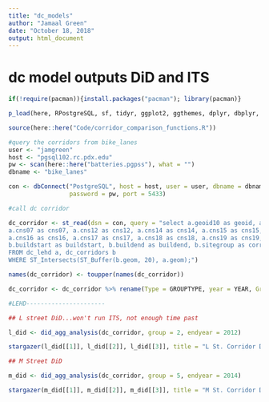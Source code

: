 ```yaml
---
title: "dc_models"
author: "Jamaal Green"
date: "October 18, 2018"
output: html_document
---
```


# dc model outputs DiD and ITS

```r

if(!require(pacman)){install.packages("pacman"); library(pacman)}

p_load(here, RPostgreSQL, sf, tidyr, ggplot2, ggthemes, dplyr, dbplyr, stargazer,cowplot, lubridate, zoo)

source(here::here("Code/corridor_comparison_functions.R"))

#query the corridors from bike_lanes
user <- "jamgreen"
host <- "pgsql102.rc.pdx.edu"
pw <- scan(here::here("batteries.pgpss"), what = "")
dbname <- "bike_lanes"

con <- dbConnect("PostgreSQL", host = host, user = user, dbname = dbname, 
                 password = pw, port = 5433)

#call dc corridor

dc_corridor <- st_read(dsn = con, query = "select a.geoid10 as geoid, a.c000 as c000,
a.cns07 as cns07, a.cns12 as cns12, a.cns14 as cns14, a.cns15 as cns15, 
a.cns16 as cns16, a.cns17 as cns17, a.cns18 as cns18, a.cns19 as cns19, b.st_name as Name, 
b.buildstart as buildstart, b.buildend as buildend, b.sitegroup as corridor_group, b.type as grouptype,  a.year as year, a.geom as geometry
FROM dc_lehd a, dc_corridors b
WHERE ST_Intersects(ST_Buffer(b.geom, 20), a.geom);")

names(dc_corridor) <- toupper(names(dc_corridor)) 

dc_corridor <- dc_corridor %>% rename(Type = GROUPTYPE, year = YEAR, Group = CORRIDOR_GROUP)

#LEHD----------------------

## L street DiD...won't run ITS, not enough time past

l_did <- did_agg_analysis(dc_corridor, group = 2, endyear = 2012)

stargazer(l_did[[1]], l_did[[2]], l_did[[3]], title = "L St. Corridor Difference-in-Difference Estimates", column.labels = c("Retail Emp.", "Accommodations Emp.", "'Business' Emp."), type = "html")

## M Street DiD

m_did <- did_agg_analysis(dc_corridor, group = 5, endyear = 2014)

stargazer(m_did[[1]], m_did[[2]], m_did[[3]], title = "M St. Corridor Difference-in-Difference Estimates", column.labels = c("Retail Emp.", "Accommodations Emp.", "'Business' Emp."), type = "html")




```